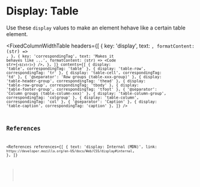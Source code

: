 
# Display: Table

Use these `display` values to make an element hehave like a certain table element.

<FixedColumnWidthTable
  headers={[
    {
      key: 'display',
      text: <Code str="display: ..." />,
      formatContent: (str) => <Code str={str} />,
    },
    {
      key: 'correspondingTag',
      text: 'Makes it behaves like ...',
      formatContent: (str) => <Code str={`<${str}>`} />,
    },
  ]}
  contents={[
    { display: 'table', correspondingTag: 'table' },
    { display: 'table-row', correspondingTag: 'tr' },
    { display: 'table-cell', correspondingTag: 'td' },
    { '@separator': 'Row groups (table-xxx-group)' },
    { display: 'table-header-group', correspondingTag: 'thead' },
    { display: 'table-row-group', correspondingTag: 'tbody' },
    { display: 'table-footer-group', correspondingTag: 'tfoot' },
    { '@separator': 'Column groups (table-column-xxx)' },
    { display: 'table-column-group', correspondingTag: 'colgroup' },
    { display: 'table-column', correspondingTag: 'col' },
    { '@separator': 'Caption' },
    { display: 'table-caption', correspondingTag: 'caption' },
  ]}
/>

## References

<References
  references={[
    {
      text: 'display: Internal (MDN)',
      link: `https://developer.mozilla.org/en-US/docs/Web/CSS/display#internal`,
    },
  ]}
></References>
